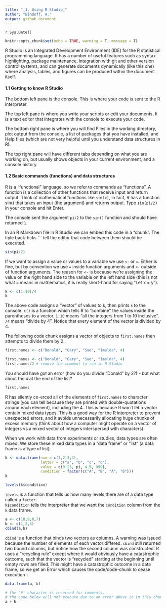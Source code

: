```yaml
---
title: "_1. Using R Studio_"
author: "Bindoff, A."
output: github_document
---
```


`r Sys.Date()`

```r
knitr::opts_chunk$set(echo = TRUE, warning = T, message = T)
```

R Studio is an Integrated Development Environment (IDE) for the R statistical programming language. It has a number of useful features such as syntax highlighting, package maintenance, integration with git and other version control systems, and can generate documents dynamically (like this one) where analysis, tables, and figures can be produced within the document itself.  
  
#### 1.1 Getting to know R Studio
  
The bottom left pane is the console. This is where your code is sent to the R interpreter.

The top left pane is where you write your scripts or edit your documents. It is a text editor that integrates with the console to execute your code.

The bottom right pane is where you will find Files in the working directory, plot output from the console, a list of packages that you have installed, and Help files (which are not very helpful until you understand data structures in R).

The top right pane will have different tabs depending on what you are working on, but usually shows objects in your current environment, and a console history.

#### 1.2 Basic commands (functions) and data structures

R is a "functional" language, so we refer to commands as "functions". A function is a collection of other functions that receive input and return output. Think of mathematical functions like `sin(x)`, in fact, R has a function sin() that takes an input (the argument) and returns output. Type `sin(pi/2)` in your console and hit Enter.  

The console sent the argument `pi/2` to the `sin()` function and should have returned `1`.  

In an R Markdown file in R Studio we can embed this code in a "chunk". The tiple back-ticks ``` tell the editor that code between them should be executed.  

```r
sin(pi/2)
```

  
If we want to assign a value or values to a variable we use `<-` or `=`. Either is fine, but by convention we use `=` inside function arguments and `<-` outside of function arguments. The reason for `<-` is because we're assigning the value on the right hand side to the variable on the left hand side (this is not what `=` means in mathematics, it is really short-hand for saying "Let x = y").  

```r
k <- c(1:10)/4
k
```
  
The above code assigns a "vector" of values to `k`, then prints `k` to the console. `c()` is a function which tells R to "combine" the values inside the parentheses to a vector. `1:10` means "all the integers from 1 to 10 inclusive". `/4` means "divide by 4". Notice that every element of the vector is divided by 4. 

The following code chunk assigns a vector of objects to `first.names` then attempts to divide them by 2.  

```r
first.names <- c("Donald", "Gary", "Sue", "Imelda", 4)
```

```r
first.names <- c("Donald", "Gary", "Sue", "Imelda", 4)
first.names/2 # remove the comment to run in R Studio
```
  
You should have got an error (how do you divide "Donald" by 2?) - but what about the `4` at the end of the list?

```r
first.names
```
  
R has silently co-erced all of the elements of `first.names` to character strings (you can tell because they are printed with double-quotations around each element), including the 4. This is because R won't let a vector contain mixed data types. This is a good way for the R interpreter to prevent unexpected errors, and it avoids unnecessarily allocating huge chunks of excess memory (think about how a computer might operate on a vector of integers vs a mixed vector of integers interspersed with characters).    

When we work with data from experiments or studies, data types are often mixed. We store these mixed data types in a "data frame" or "list" (a data frame is a type of list).

```r
k <- data.frame(num = c(1,2,3,4),
                letter = c("a", "b", "c", "d"),
                value = c(0.23, pi, 4.5, 999),
                condition = factor(c("A", "B", "A", "B")))
k

levels(k$condition)
```

`levels` is a function that tells us how many levels there are of a data type called a `factor`.  
`k$condition` tells the interpreter that we want the `condition` column from the `k` data frame.  

```r
a <- c(10,9,8,7)
b <- c(1,2,3)
cbind(a,b)


```

`cbind` is a function that binds two vectors as columns. A warning was issued because the number of elements of each vector differed. `cbind` still returned two bound columns, but notice how the second column was constructed. R uses a "recycling rule" except where it would obviously have a catastrophic outcome, such that the vector is "recycled" starting at the beginning until empty rows are filled. This might have a catastrophic outcome in a data frame, so we get an Error which causes the code/code-chunk to cease execution -  

```r
data.frame(a, b)

# the '#' character is reserved for comments,
# the code below will not execute due to an error above it in this chunk
a + b
```


